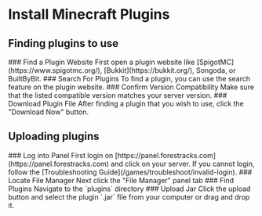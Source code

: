 
# Install Minecraft Plugins

## Finding plugins to use
<Steps>
### Find a Plugin Website
First open a plugin website like [SpigotMC](https://www.spigotmc.org/), [Bukkit](https://bukkit.org/), Songoda, or BuiltByBit.
### Search For Plugins
To find a plugin, you can use the search feature on the plugin website.
### Confirm Version Compatibility
Make sure that the listed compatible version matches your server version.
### Download Plugin File
After finding a plugin that you wish to use, click the "Download Now" button.
</Steps>

## Uploading plugins
<Steps>
### Log into Panel
First login on [https://panel.forestracks.com](https://panel.forestracks.com) and click on your server. If you cannot login, follow the [Troubleshooting Guide](/games/troubleshoot/invalid-login).
### Locate File Manager
Next click the "File Manager" panel tab
### Find Plugins
Navigate to the `plugins` directory
### Upload Jar
Click the upload button and select the plugin `.jar` file from your computer or drag and drop it.
</Steps>